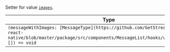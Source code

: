 Setter for value [`images`](../../../contexts/image_gallery_context.mdx#images).

| Type                                                                                                                                                                         |
| ---------------------------------------------------------------------------------------------------------------------------------------------------------------------------- |
| `(messageWithImages: [MessageType](https://github.com/GetStream/stream-chat-react-native/blob/master/package/src/components/MessageList/hooks/useMessageList.ts)[]) => void` |
